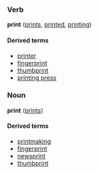 ===Verb===
'''print''' ([[prints]], [[printed]], [[printing]])

====Derived terms====
*[[printer]]
*[[fingerprint]]
*[[thumbprint]]
*[[printing press]]

===Noun===
'''print''' ([[prints]])

====Derived terms====
*[[printmaking]]
*[[fingerprint]]
*[[newsprint]]
*[[thumbprint]]
